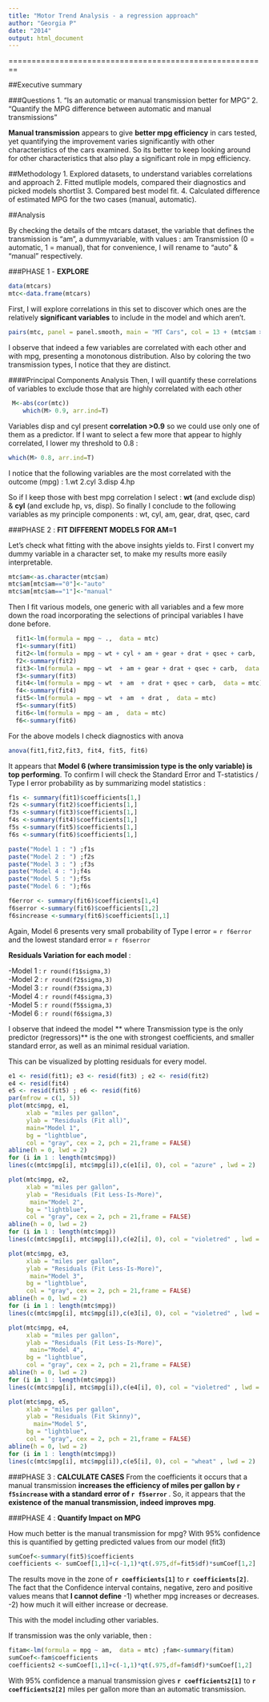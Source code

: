 ```yaml
---
title: "Motor Trend Analysis - a regression approach"
author: "Georgia P"
date: "2014"
output: html_document
---
```

========================================================

##Executive summary

###Questions
1. "Is an automatic or manual transmission better for MPG”
2. "Quantify the MPG difference between automatic and manual transmissions"

**Manual transmission** appears to give **better mpg efficiency** in cars tested, yet quantifying the improvement varies significantly with other characteristics of the cars examined. So its better to keep looking around for other characteristics that also play a significant role in mpg efficiency.

##Methodology
1. Explored datasets, to understand variables correlations and approach
2. Fitted mutliple models, compared their diagnostics and picked models shortlist
3. Compared best model fit.
4. Calculated difference of estimated MPG for the two cases (manual, automatic).


##Analysis

By checking the details of the mtcars dataset, the variable that defines the transmission is "am", a dummyvariable, with values : am   Transmission (0 = automatic, 1 = manual), that for convenience, I will rename to "auto" & "manual" respectively.


###PHASE 1 - **EXPLORE**
```r
data(mtcars)
mtc<-data.frame(mtcars)
```
First, I will explore correlations in this set to discover which ones are the relatively **significant variables** to include in the model and which aren't.
```r
pairs(mtc, panel = panel.smooth, main = "MT Cars", col = 13 + (mtc$am >0))
```
I observe that indeed a few variables are correlated with each other and with mpg, presenting a monotonous distribution.
Also by coloring the two transmission types, I notice that they are distinct.

####Principal Components Analysis
Then, I will quantify these correlations of variables to exclude those that are highly correlated with each other
```r
 M<-abs(cor(mtc))
    which(M> 0.9, arr.ind=T)
```
    
Variables disp and cyl present **correlation >0.9** so we could use only one of them as a predictor. If I want to select a few more that appear to highly correlated, I lower my threshold to 0.8 :

```r
which(M> 0.8, arr.ind=T)
```
I notice that the following variables are the most correlated with the outcome (mpg) : 
1.wt
2.cyl
3.disp
4.hp 

So if I keep those with best mpg correlation I select : **wt** (and exclude disp) & **cyl** (and exclude hp, vs, disp).
So finally I conclude to the following variables as my principle components :
wt, cyl, am, gear, drat, qsec, card

###PHASE 2 : **FIT DIFFERENT MODELS FOR AM=1**

Let's check what fitting with the above insights yields to. 
First I convert my dummy variable in a character set, to make my results more easily interpretable.
```r
mtc$am<-as.character(mtc$am)
mtc$am[mtc$am=="0"]<-"auto"
mtc$am[mtc$am=="1"]<-"manual"
```

Then I fit various models, one generic with all variables and a few more down the road incorporating the selections of principal variables I have done before.

```r
  fit1<-lm(formula = mpg ~ .,  data = mtc) 
  f1<-summary(fit1)
  fit2<-lm(formula = mpg ~ wt + cyl + am + gear + drat + qsec + carb,  data = mtc)
  f2<-summary(fit2)
  fit3<-lm(formula = mpg ~ wt  + am + gear + drat + qsec + carb,  data = mtc)
  f3<-summary(fit3)
  fit4<-lm(formula = mpg ~ wt  + am  + drat + qsec + carb,  data = mtc)
  f4<-summary(fit4)
  fit5<-lm(formula = mpg ~ wt  + am  + drat ,  data = mtc)
  f5<-summary(fit5)
  fit6<-lm(formula = mpg ~ am ,  data = mtc)
  f6<-summary(fit6)
```

For the above models I check diagnostics with anova
```r
anova(fit1,fit2,fit3, fit4, fit5, fit6)
```

It appears that **Model 6 (where transimission type is the only variable) is top performing**.
To confirm I will check the Standard Error and T-statistics / Type I error probability as by summarizing model statistics :   
```r
f1s <- summary(fit1)$coefficients[1,]  
f2s <-summary(fit2)$coefficients[1,]  
f3s <-summary(fit3)$coefficients[1,]
f4s <-summary(fit4)$coefficients[1,]   
f5s <-summary(fit5)$coefficients[1,] 
f6s <-summary(fit6)$coefficients[1,] 

paste("Model 1 : ") ;f1s  
paste("Model 2 : ") ;f2s
paste("Model 3 : ") ;f3s  
paste("Model 4 : ");f4s   
paste("Model 5 : ");f5s 
paste("Model 6 : ");f6s   

f6error <- summary(fit6)$coefficients[1,4]
f6serror <-summary(fit6)$coefficients[1,2]
f6sincrease <-summary(fit6)$coefficients[1,1]
```

Again, Model 6 presents very small probability of Type I error = `r f6error ` and the lowest standard error  = `r f6serror ` 

**Residuals Variation for each model** :   

-Model 1 : `r round(f1$sigma,3)`    
-Model 2 : `r round(f2$sigma,3)`   
-Model 3 : `r round(f3$sigma,3)`   
-Model 4 : `r round(f4$sigma,3)`   
-Model 5 : `r round(f5$sigma,3)`    
-Model 6 : `r round(f6$sigma,3)` 

I observe that indeed the model ** where Transmission type is the only predictor (regressors)** is the one with strongest coefficients, and smaller standard error, as well as an minimal residual variation.

This can be visualized by plotting residuals for every model.

```r
e1 <- resid(fit1); e3 <- resid(fit3) ; e2 <- resid(fit2)
e4 <- resid(fit4)
e5 <- resid(fit5) ; e6 <- resid(fit6)
par(mfrow = c(1, 5))
plot(mtc$mpg, e1,  
     xlab = "miles per gallon", 
     ylab = "Residuals (Fit all)", 
     main="Model 1",
     bg = "lightblue", 
     col = "gray", cex = 2, pch = 21,frame = FALSE)
abline(h = 0, lwd = 2)
for (i in 1 : length(mtc$mpg)) 
lines(c(mtc$mpg[i], mtc$mpg[i]),c(e1[i], 0), col = "azure" , lwd = 2)

plot(mtc$mpg, e2,  
     xlab = "miles per gallon", 
     ylab = "Residuals (Fit Less-Is-More)", 
      main="Model 2",
     bg = "lightblue", 
     col = "gray", cex = 2, pch = 21,frame = FALSE)
abline(h = 0, lwd = 2)
for (i in 1 : length(mtc$mpg)) 
lines(c(mtc$mpg[i], mtc$mpg[i]),c(e2[i], 0), col = "violetred" , lwd = 2)

plot(mtc$mpg, e3,  
     xlab = "miles per gallon", 
     ylab = "Residuals (Fit Less-Is-More)", 
      main="Model 3",
     bg = "lightblue", 
     col = "gray", cex = 2, pch = 21,frame = FALSE)
abline(h = 0, lwd = 2)
for (i in 1 : length(mtc$mpg)) 
lines(c(mtc$mpg[i], mtc$mpg[i]),c(e3[i], 0), col = "violetred" , lwd = 2)

plot(mtc$mpg, e4,  
     xlab = "miles per gallon", 
     ylab = "Residuals (Fit Less-Is-More)", 
      main="Model 4",
     bg = "lightblue", 
     col = "gray", cex = 2, pch = 21,frame = FALSE)
abline(h = 0, lwd = 2)
for (i in 1 : length(mtc$mpg)) 
lines(c(mtc$mpg[i], mtc$mpg[i]),c(e4[i], 0), col = "violetred" , lwd = 2)

plot(mtc$mpg, e5,  
     xlab = "miles per gallon", 
     ylab = "Residuals (Fit Skinny)",
       main="Model 5",
     bg = "lightblue", 
     col = "gray", cex = 2, pch = 21,frame = FALSE)
abline(h = 0, lwd = 2)
for (i in 1 : length(mtc$mpg)) 
lines(c(mtc$mpg[i], mtc$mpg[i]),c(e5[i], 0), col = "wheat" , lwd = 2)

```


###PHASE 3 : **CALCULATE CASES**
From the coefficients it occurs that a manual transmission **increases the efficiency of miles per gallon by `r f5sincrease `  with a standard error of `r f5serror ` **. 
So, it appears that the **existence of the manual transmission, indeed improves mpg**.

###PHASE 4 : **Quantify Impact on MPG**

How much better is the manual transmission for mpg? 
With 95% confidence this is quantified by getting predicted values from our model (fit3)
```r
sumCoef<-summary(fit5)$coefficients 
coefficients <- sumCoef[1,1]+c(-1,1)*qt(.975,df=fit5$df)*sumCoef[1,2]

```
The results move in the zone of **`r coefficients[1]`** to  **`r coefficients[2]`**.
The fact that the Confidence interval contains, negative, zero and positive values means that **I cannot define**
-1) whether mpg increases or decreases.
-2) how much it will either increase or decrease.

This with the model including other variables.


If transmission was the only variable, then :

```r
fitam<-lm(formula = mpg ~ am,  data = mtc) ;fam<-summary(fitam)
sumCoef<-fam$coefficients 
coefficients2 <-sumCoef[1,1]+c(-1,1)*qt(.975,df=fam$df)*sumCoef[1,2]
```
With 95% confidence a manual transmission gives **`r coefficients2[1]`** to **`r coefficients2[2]`** miles per gallon more than an automatic transmission.
